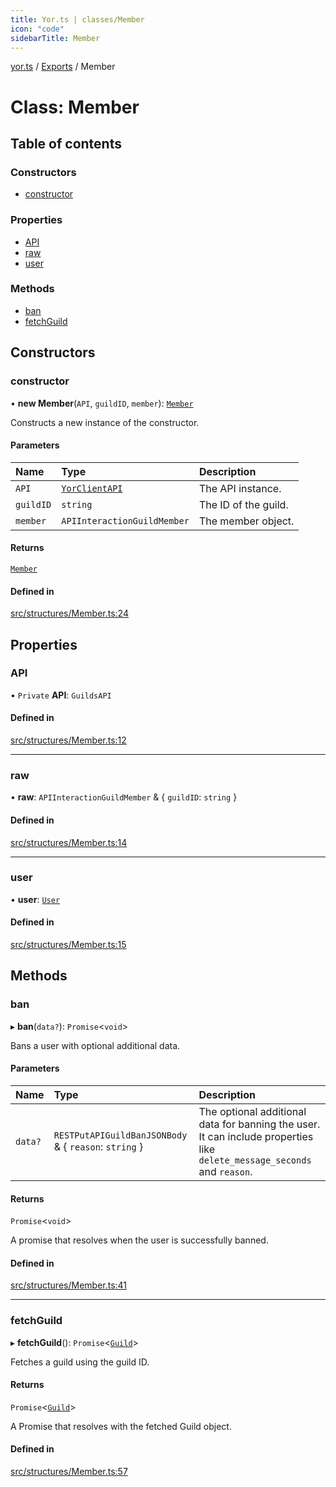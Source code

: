 ```yaml
---
title: Yor.ts | classes/Member
icon: "code"
sidebarTitle: Member
---
```

[yor.ts](../README) / [Exports](../modules) / Member

# Class: Member

## Table of contents

### Constructors

- [constructor](Member#constructor)

### Properties

- [API](Member#api)
- [raw](Member#raw)
- [user](Member#user)

### Methods

- [ban](Member#ban)
- [fetchGuild](Member#fetchguild)

## Constructors

### constructor

• **new Member**(`API`, `guildID`, `member`): [`Member`](Member)

Constructs a new instance of the constructor.

#### Parameters

| Name | Type | Description |
| :------ | :------ | :------ |
| `API` | [`YorClientAPI`](YorClientAPI) | The API instance. |
| `guildID` | `string` | The ID of the guild. |
| `member` | `APIInteractionGuildMember` | The member object. |

#### Returns

[`Member`](Member)

#### Defined in

[src/structures/Member.ts:24](https://github.com/OreOreki/interactions.ts/blob/8ac09b8/src/structures/Member.ts#L24)

## Properties

### API

• `Private` **API**: `GuildsAPI`

#### Defined in

[src/structures/Member.ts:12](https://github.com/OreOreki/interactions.ts/blob/8ac09b8/src/structures/Member.ts#L12)

___

### raw

• **raw**: `APIInteractionGuildMember` & \{ `guildID`: `string`  }

#### Defined in

[src/structures/Member.ts:14](https://github.com/OreOreki/interactions.ts/blob/8ac09b8/src/structures/Member.ts#L14)

___

### user

• **user**: [`User`](User)

#### Defined in

[src/structures/Member.ts:15](https://github.com/OreOreki/interactions.ts/blob/8ac09b8/src/structures/Member.ts#L15)

## Methods

### ban

▸ **ban**(`data?`): `Promise`\<`void`\>

Bans a user with optional additional data.

#### Parameters

| Name | Type | Description |
| :------ | :------ | :------ |
| `data?` | `RESTPutAPIGuildBanJSONBody` & \{ `reason`: `string`  } | The optional additional data for banning the user. It can include properties like `delete_message_seconds` and `reason`. |

#### Returns

`Promise`\<`void`\>

A promise that resolves when the user is successfully banned.

#### Defined in

[src/structures/Member.ts:41](https://github.com/OreOreki/interactions.ts/blob/8ac09b8/src/structures/Member.ts#L41)

___

### fetchGuild

▸ **fetchGuild**(): `Promise`\<[`Guild`](Guild)\>

Fetches a guild using the guild ID.

#### Returns

`Promise`\<[`Guild`](Guild)\>

A Promise that resolves with the fetched Guild object.

#### Defined in

[src/structures/Member.ts:57](https://github.com/OreOreki/interactions.ts/blob/8ac09b8/src/structures/Member.ts#L57)
